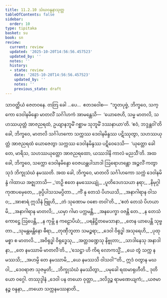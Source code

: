 ```yaml
---
title: 11.2.10 သံဃဝန္ဒနာသုတ္တ
tableOfContents: false
sidebar:
  order: 10
type: tipitaka
basket: su
book: sn
review:
  current: review
  updated: '2025-10-20T14:56:56.457523'
  updated_by: ''
  notes: ''
  history:
  - state: review
    date: '2025-10-20T14:56:56.457523'
    updated_by: ''
    notes: ''
    previous_state: draft
---
```



<DynamicBreadcrumb />


<ReviewStatus review={frontmatter.review} showDetails={true} />

<HypothesisAnnotation frontmatter={frontmatter} />

<Division number="266" book="sn" e="ch" v="18" p="319">

<Paragraph number="1671" book="sn">
သာဝတ္ထိယံ ဇေတဝနေ. တတြ ခေါ …ပေ…  ဧတဒဝေါစ—  “ဘူတပုဗ္ဗံ, ဘိက္ခဝေ, သက္ကော ဒေဝါနမိန္ဒော မာတလိံ သင်္ဂါဟကံ အာမန္တေသိ—  ‘ယောဇေဟိ, သမ္မ မာတလိ, သဟဿယုတ္တံ အာဇညရထံ, ဥယျာနဘူမိံ ဂစ္ဆာမ သုဘူမိံ ဒဿနာယာ’တိ. ‘ဧဝံ, ဘဒ္ဒန္တဝါ’တိ ခေါ, ဘိက္ခဝေ, မာတလိ သင်္ဂါဟကော သက္ကဿ ဒေဝါနမိန္ဒဿ ပဋိဿုတွာ, သဟဿယုတ္တံ အာဇညရထံ ယောဇေတွာ သက္ကဿ ဒေဝါနမိန္ဒဿ ပဋိဝေဒေသိ—  ‘ယုတ္တော ခေါ တေ, မာရိသ, သဟဿယုတ္တော အာဇညရထော, ယဿဒါနိ ကာလံ မညသီ’တိ. အထ ခေါ, ဘိက္ခဝေ, သက္ကော ဒေဝါနမိန္ဒော ဝေဇယန္တပါသာဒါ ဩရောဟန္တော အဉ္ဇလိံ ကတွာ သုဒံ ဘိက္ခုသံဃံ နမဿတိ. အထ ခေါ, ဘိက္ခဝေ, မာတလိ သင်္ဂါဟကော သက္ကံ ဒေဝါနမိန္ဒံ ဂါထာယ အဇ္ဈဘာသိ—
</Paragraph>

<Paragraph number="1672" type="verses" book="sn">
_‘တဉှိ ဧတေ နမဿေယျုံ,_  
_ပူတိဒေဟသယာ နရာ;_  
_နိမုဂ္ဂါ ကုဏပမှေတေ,_  
_ခုပ္ပိပါသသမပ္ပိတာ._  

</Paragraph>

<Paragraph number="1673" type="verses" book="sn">
_ကိံ နု တေသံ ပိဟယသိ,_  
_အနာဂါရာန ဝါသဝ;_  
_အာစာရံ ဣသိနံ ဗြူဟိ,_  
_တံ သုဏောမ ဝစော တဝါ’တိ._  

</Paragraph>

<Paragraph number="1674" type="verses" book="sn">
_‘ဧတံ တေသံ ပိဟယာမိ,_  
_အနာဂါရာန မာတလိ;_  
_ယမှာ ဂါမာ ပက္ကမန္တိ,_  
_အနပေက္ခာ ဝဇန္တိ တေ._  

</Paragraph>

<Paragraph number="1675" type="verses" book="sn">
_န တေသံ ကောဋ္ဌေ ဩပေန္တိ,_  
_န ကုမ္ဘိ န ကဠောပိယံ;_  
_ပရနိဋ္ဌိတမေသာနာ,_  
_တေန ယာပေန္တိ သုဗ္ဗတာ._  

</Paragraph>

<Paragraph number="1676" type="verses" book="sn">
_သုမန္တမန္တိနော ဓီရာ,_  
_တုဏှီဘူတာ သမဉ္စရာ;_  
_ဒေဝါ ဝိရုဒ္ဓါ အသုရေဟိ,_  
_ပုထု မစ္စာ စ မာတလိ._  

</Paragraph>

<Paragraph number="1677" type="verses" book="sn">
_အဝိရုဒ္ဓါ ဝိရုဒ္ဓေသု,_  
_အတ္တဒဏ္ဍေသု နိဗ္ဗုတာ;_  
_သာဒါနေသု အနာဒါနာ,_  
_တေ နမဿာမိ မာတလီ’တိ._  

</Paragraph>

<Paragraph number="1678" type="verses" book="sn">
_‘သေဋ္ဌာ ဟိ ကိရ လောကသ္မိံ,_  
_ယေ တွံ သက္က နမဿသိ;_  
_အဟမ္ပိ တေ နမဿာမိ,_  
_ယေ နမဿသိ ဝါသဝါ’”တိ._  

</Paragraph>

<Paragraph number="1679" type="verses" book="sn">
ဣဒံ ဝတွာန မဃဝါ,_  
_ဒေဝရာဇာ သုဇမ္ပတိ;_  
_ဘိက္ခုသံဃံ နမဿိတွာ,_  
_ပမုခေါ ရထမာရုဟီတိ._  


</Paragraph>
</Division>

<Paragraph number="1680" type="center" book="sn">
ဒုတိယော ဝဂ္ဂေါ.



</Paragraph>

<Paragraph number="1681" type="center" book="sn">
တဿုဒ္ဒါနံ


</Paragraph>

<Paragraph number="1682" type="verses" book="sn">
_ဒေဝါ ပန တယော ဝုတ္တာ,_  
_ဒလိဒ္ဒဉ္စ ရာမဏေယျကံ;_  
_ယဇမာနဉ္စ ဝန္ဒနာ,_  
_တယော သက္ကနမဿနာတိ._
</Paragraph>